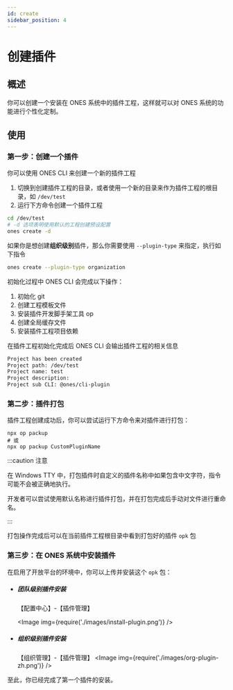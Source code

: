 ```yaml
---
id: create
sidebar_position: 4
---
```



# 创建插件

## 概述

你可以创建一个安装在 ONES 系统中的插件工程，这样就可以对 ONES 系统的功能进行个性化定制。

## 使用

### 第一步：创建一个插件

你可以使用 ONES CLI 来创建一个新的插件工程

1. 切换到创建插件工程的目录，或者使用一个新的目录来作为插件工程的根目录，如 `/dev/test`
2. 运行下方命令创建一个插件工程

```bash
cd /dev/test
# -d 选项表明使用默认的工程创建预设配置
ones create -d
```

如果你是想创建**组织级别**插件，那么你需要使用 `--plugin-type` 来指定，执行如下指令

```bash
ones create --plugin-type organization
```

初始化过程中 ONES CLI 会完成以下操作：

1. 初始化 git
2. 创建工程模板文件
3. 安装插件开发脚手架工具 op
4. 创建全局缓存文件
5. 安装插件工程项目依赖

在插件工程初始化完成后 ONES CLI 会输出插件工程的相关信息

```bash
Project has been created
Project path: /dev/test
Project name: test
Project description:
Project sub CLI: @ones/cli-plugin
```

### 第二步：插件打包

插件工程创建成功后，你可以尝试运行下方命令来对插件进行打包：

```
npx op packup
# 或
npx op packup CustomPluginName
```

:::caution 注意

在 Windows TTY 中，打包插件时自定义的插件名称中如果包含中文字符，指令可能不会被正确地执行。

开发者可以尝试使用默认名称进行插件打包，并在打包完成后手动对文件进行重命名。

:::

打包操作完成后可以在当前插件工程根目录中看到打包好的插件 `opk` 包

### 第三步：在 ONES 系统中安装插件

在启用了开放平台的环境中，你可以上传并安装这个 `opk` 包：

- ##### 团队级别插件安装

  【配置中心】-【插件管理】

  <Image img={require('./images/install-plugin.png')} />

- ##### 组织级别插件安装
  【组织管理】-【插件管理】
  <Image img={require('./images/org-plugin-zh.png')} />

至此，你已经完成了第一个插件的安装。
